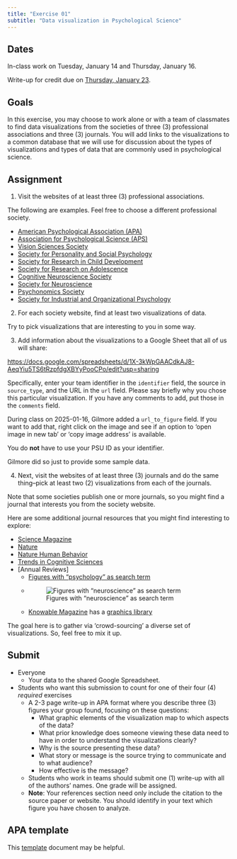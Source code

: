 ```yaml
---
title: "Exercise 01"
subtitle: "Data visualization in Psychological Science"
---
```


## Dates {-}

In-class work on Tuesday, January 14 and Thursday, January 16.

Write-up for credit [due]{.orange_due} on [Thursday, January 23](../schedule.qmd#thursday-january-16).

## Goals {-}

In this exercise, you may choose to work alone or with a team of classmates to find data visualizations from the societies of three (3) professional associations and three (3) journals.
You will add links to the visualizations to a common database that we will use for discussion about the types of visualizations and types of data that are commonly used in psychological science.

## Assignment {-}

1. Visit the websites of at least three (3) professional associations.

The following are examples. Feel free to choose a different professional society.

- [American Psychological Association (APA)](https://www.apa.org)
- [Association for Psychological Science (APS)](https://www.psychologicalscience.org)
- [Vision Sciences Society](https://www.visionsciences.org)
- [Society for Personality and Social Psychology](https://spsp.org)
- [Society for Research in Child Development](https://www.srcd.org)
- [Society for Research on Adolescence](https://www.s-r-a.org)
- [Cognitive Neuroscience Society](https://www.cogneurosociety.org)
- [Society for Neuroscience](https://sfn.org)
- [Psychonomics Society](https://www.psychonomic.org)
- [Society for Industrial and Organizational Psychology](https://siop.org)

2. For each society website, find at least two visualizations of data.

Try to pick visualizations that are interesting to you in some way.

3. Add information about the visualizations to a Google Sheet that all of us will share:

<https://docs.google.com/spreadsheets/d/1X-3kWpGAACdkAJ8-AeqYiu5TS6tRzpfdgXBYyPooCPo/edit?usp=sharing>

Specifically, enter your team identifier in the `identifier` field, the source in `source_type`, and the URL in the `url` field. Please say briefly why you chose this particular visualization. If you have any comments to add, put those in the `comments` field. 

During class on 2025-01-16, Gilmore added a `url_to_figure` field. If you want to add that, right click on the image and see if an option to 'open image in new tab' or 'copy image address' is available.

::: {.callout-important}
You do **not** have to use your PSU ID as your identifier.

Gilmore did so just to provide some sample data.
:::

4. Next, visit the websites of at least three (3) journals and do the same thing--pick at least two (2) visualizations from each of the journals.

Note that some societies publish one or more journals, so you might find a journal that interests you from the society website.

Here are some additional journal resources that you might find interesting to explore:

- [Science Magazine](https://www.science.org)
- [Nature](https://www.nature.com)
- [Nature Human Behavior](https://www.nature.com/nathumbehav)
- [Trends in Cognitive Sciences](https://www.cell.com/trends/cognitive-sciences/home)
- [Annual Reviews]
  - [Figures with "psychology" as search term](https://www.annualreviews.org/search?value1=psychology&option1=fulltext&facetOptions=51&value51=%22Figure%22&facetNames=contentType_facet&option51=contentType_facet&operator51=AND)
  - ![Figures with "neuroscience" as search term](https://www.annualreviews.org/search?value1=neuroscience&option1=fulltext&facetOptions=51&value51=%22Figure%22&facetNames=contentType_facet&option51=contentType_facet&operator51=AND)
  - [Knowable Magazine](https://knowablemagazine.org/) has a [graphics library](https://www.flickr.com/photos/knowablemag/)


::: {.callout-important}
The goal here is to gather via 'crowd-sourcing' a diverse set of visualizations.
So, feel free to mix it up.
:::

## Submit {-}

- Everyone
  - Your data to the shared Google Spreadsheet.
- Students who want this submission to count for one of their four (4) *required* exercises
  - A 2-3 page write-up in APA format where you describe three (3) figures your group found, focusing on these questions:
    - What graphic elements of the visualization map to which aspects of the data?
    - What prior knowledge does someone viewing these data need to have in order to understand the visualizations clearly?
    - Why is the source presenting these data?
    - What story or message is the source trying to communicate and to what audience?
    - How effective is the message?
  - Students who work in teams should submit one (1) write-up with all of the authors' names. One grade will be assigned.
  - **Note**: Your references section need only include the citation to the source paper or website. You should identify in your text which figure you have chosen to analyze.
  
::: {.callout-important}
## APA template

This [template](https://docs.google.com/document/d/1gkQKBTc7yW03VAndEtX6loWjm7BAmmhO/edit) document  may be helpful.

:::